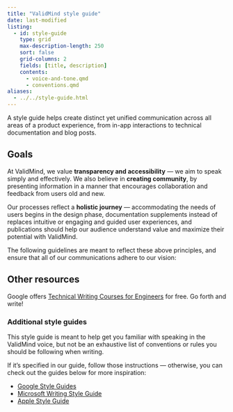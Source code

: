 ```yaml
---
title: "ValidMind style guide"
date: last-modified
listing:
  - id: style-guide
    type: grid
    max-description-length: 250
    sort: false
    grid-columns: 2
    fields: [title, description]
    contents:
      - voice-and-tone.qmd
      - conventions.qmd
aliases:
  - ../../style-guide.html
---
```


A style guide helps create distinct yet unified communication across all areas of a product experience, from in-app interactions to technical documentation and blog posts. 

## Goals
At ValidMind, we value **transparency and accessibility** — we aim to speak simply and effectively. We also believe in **creating community**, by presenting information in a manner that encourages collaboration and feedback from users old and new. 

Our processes reflect a **holistic journey** — accommodating the needs of users begins in the design phase, documentation supplements instead of replaces intuitive or engaging and guided user experiences, and publications should help our audience understand value and maximize their potential with ValidMind. 

The following guidelines are meant to reflect these above principles, and ensure that all of our communications adhere to our vision:

:::{#style-guide}
:::

## Other resources
Google offers [Technical Writing Courses for Engineers](https://developers.google.com/tech-writing) for free. Go forth and write! 

### Additional style guides
This style guide is meant to help get you familiar with speaking in the ValidMind voice, but not be an exhaustive list of conventions or rules you should be following when writing. 

If it’s specified in our guide, follow those instructions — otherwise, you can check out the guides below for more inspiration:

- [Google Style Guides](https://google.github.io/styleguide/)
- [Microsoft Writing Style Guide](https://learn.microsoft.com/en-us/style-guide/welcome/)
- [Apple Style Guide](https://support.apple.com/en-au/guide/applestyleguide/welcome/web)

